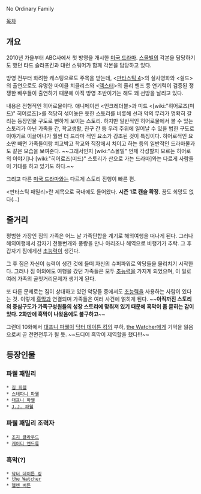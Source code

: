 No Ordinary Family

[[목차]]

== 개요 ==
2010년 가을부터 ABC사에서 첫 방영을 개시한 [[미국 드라마]]. [[스몰빌]]의 각본을 담당하기도 했던 타드 슬라프킨과 대런 스워머가 함께 각본을 담당하고 있다.

방영 전부터 화려한 캐스팅으로도 주목을 받는데, <[[판타스틱 4]]>의 실사영화와 <쉴드>의 출연으로도 유명한 마이클 치클리스와 <[[덱스터]]>의 줄리 벤즈 등 연기력이 검증된 쟁쟁한 배우들이 출연하기 때문에 아직 방영 초반이기는 해도 꽤 선방을 날리고 있다.

내용은 전형적인 히어로물이다. 애니메이션 <인크레더블>과 미드 <[wiki:"히어로즈(미드)" 히어로즈]>를 적당히 섞어놓은 듯한 스토리를 비롯해 선과 악의 무리가 명확히 갈리는 등장인물 구도로 뻔하게 보이는 스토리.
하지만 일반적인 히어로물에서 볼 수 있는 스토리가 아닌 가족들 간, 학교생활, 친구 간 등 우리 주위에 일어날 수 있을 법한 구도로 이야기르 이끌어나가 훨씬 더 드라마 적인 요소가 강조된 것이 특징이다. 히어로적인 요소만 빼면 가족들이랑 치고박고 학교와 직장에서 치이고 하는 등의 일반적인 드라마물과도 같은 모습을 보여준다. ~~그래서인지 [wiki:"스몰빌" 언제 각성할지 모르는 히어로의 이야기]나 [wiki:"히어로즈(미드)" 스토리가 산으로 가는 드라마]와는 다르게 사람들이 기대를 하고 있기도 하다.~~

그리고 다른 [[미국 드라마]]와는 다르게 스토리 진행이 빠른 편.

<판타스틱 패밀리>란 제목으로 국내에도 들어왔다.
'''시즌 1로 캔슬 확정.''' 꿈도 희망도 없다(...)

== 줄거리 ==
평범한 가장인 짐의 가족은 어느 날 가족단합을 계기로 해외여행을 떠나게 된다. 그러나 해외여행에서 갑자기 천둥번개와 풍랑을 만나 아리조나 해역으로 비행기가 추락. 그 후 갑자기 짐에게선 [[초능력]]이 생긴다.

그 후 짐은 자신이 능력이 생긴 것에 들떠 자신의 슈퍼파워로 악당들을 물리치기 시작한다. 그러나 짐 이외에도 여행을 갔던 가족들은 모두 [[초능력]]을 가지게 되었으며, 이 일로 여러 가족의 골칫거리문제가 생기게 된다.

또 다른 문제로는 짐이 상대하고 있던 악당들 중에서도 [[초능력]]을 사용하는 사람이 있다는 것. 이렇게 [[흑막]]과 연결되며 가족들은 여러 사건에 얽히게 된다.
~~'''아직까진 스토리의 중심구도가 가족구성원들의 성장 스토리에 맞춰져 있기 때문에 흑막이 좀 묻히는 감이 있다. 2화만에 흑막이 나왔음에도 불구하고'''~~

그런데 10화에서 [[대프니 파웰]]이 [[닥터 데이튼 킹]]의 부하, [[the Watcher]]에게 기억을 잃음으로써 곧 전면전투가 될 듯. ~~드디어 흑막이 제역할을 했다!!!~~

== 등장인물 ==
=== 파웰 패밀리 ===
 * [[짐 파웰]]
 * [[스테파니 파웰]]
 * [[대프니 파웰]]
 * [[J.J. 파웰]]

=== 파웰 패밀리 조력자 ===
 * [[조지 클라우드]]
 * [[케이티 앤드류]]

=== 흑막(?) ===
 * [[닥터 데이튼 킹]]
 * [[the Watcher]]
 * [[헬렌 버튼]]
